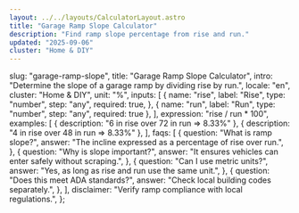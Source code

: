 ```yaml
---
layout: ../../layouts/CalculatorLayout.astro
title: "Garage Ramp Slope Calculator"
description: "Find ramp slope percentage from rise and run."
updated: "2025-09-06"
cluster: "Home & DIY"
---
```



  slug: "garage-ramp-slope",
  title: "Garage Ramp Slope Calculator",
  intro: "Determine the slope of a garage ramp by dividing rise by run.",
  locale: "en",
  cluster: "Home & DIY",
  unit: "%",
  inputs: [
    {
      name: "rise",
      label: "Rise",
      type: "number",
      step: "any",
      required: true,
    },
    { name: "run", label: "Run", type: "number", step: "any", required: true },
  ],
  expression: "rise / run * 100",
  examples: [
    { description: "6 in rise over 72 in run ⇒ 8.33%" },
    { description: "4 in rise over 48 in run ⇒ 8.33%" },
  ],
  faqs: [
    {
      question: "What is ramp slope?",
      answer: "The incline expressed as a percentage of rise over run.",
    },
    {
      question: "Why is slope important?",
      answer: "It ensures vehicles can enter safely without scraping.",
    },
    {
      question: "Can I use metric units?",
      answer: "Yes, as long as rise and run use the same unit.",
    },
    {
      question: "Does this meet ADA standards?",
      answer: "Check local building codes separately.",
    },
  ],
  disclaimer: "Verify ramp compliance with local regulations.",
};

<Calculator schema={schema} />
